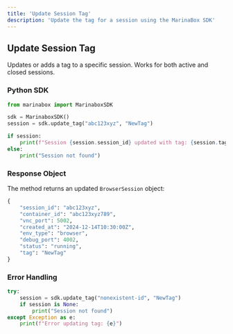 ```yaml
---
title: 'Update Session Tag'
description: 'Update the tag for a session using the MarinaBox SDK'
---
```


## Update Session Tag

Updates or adds a tag to a specific session. Works for both active and closed sessions.

### Python SDK

```python
from marinabox import MarinaboxSDK

sdk = MarinaboxSDK()
session = sdk.update_tag("abc123xyz", "NewTag")

if session:
    print(f"Session {session.session_id} updated with tag: {session.tag}")
else:
    print("Session not found")
```

### Response Object

The method returns an updated `BrowserSession` object:

```python
{
    "session_id": "abc123xyz",
    "container_id": "abc123xyz789",
    "vnc_port": 5002,
    "created_at": "2024-12-14T10:30:00Z",
    "env_type": "browser",
    "debug_port": 4002,
    "status": "running",
    "tag": "NewTag"
}
```

### Error Handling

```python
try:
    session = sdk.update_tag("nonexistent-id", "NewTag")
    if session is None:
        print("Session not found")
except Exception as e:
    print(f"Error updating tag: {e}")
```